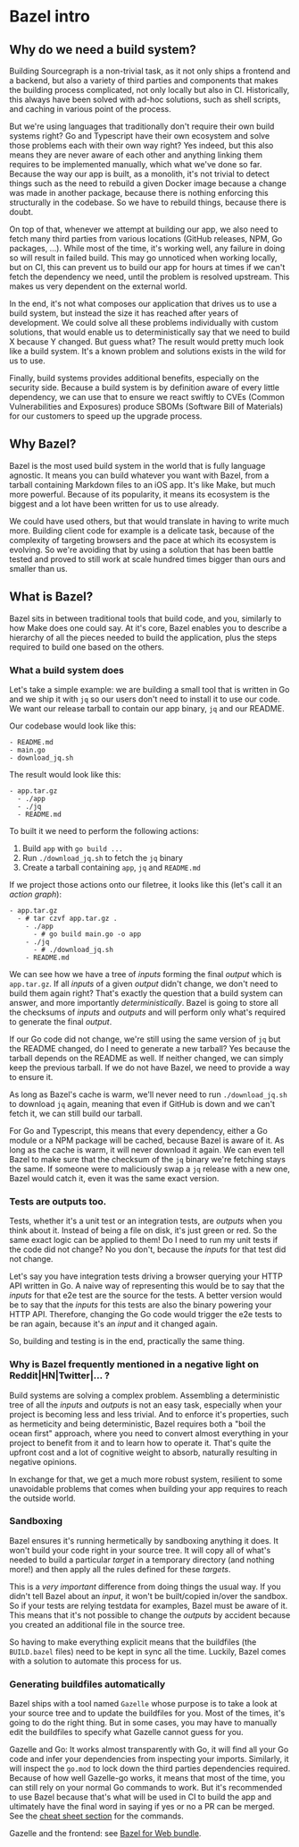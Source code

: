 # Bazel intro

## Why do we need a build system?

Building Sourcegraph is a non-trivial task, as it not only ships a frontend and a backend, but also a variety of third parties and components that makes the building process complicated, not only locally but also in CI. Historically, this always have been solved with ad-hoc solutions, such as shell scripts, and caching in various point of the process.

But we're using languages that traditionally don't require their own build systems right? Go and Typescript have their own ecosystem and solve those problems each with their own way right? Yes indeed, but this also means they are never aware of each other and anything linking them requires to be implemented manually, which what we've done so far. Because the way our app is built, as a monolith, it's not trivial to detect things such as the need to rebuild a given Docker image because a change was made in another package, because there is nothing enforcing this structurally in the codebase. So we have to rebuild things, because there is doubt.

On top of that, whenever we attempt at building our app, we also need to fetch many third parties from various locations (GitHub releases, NPM, Go packages, ...). While most of the time, it's working well, any failure in doing so will result in failed build. This may go unnoticed when working locally, but on CI, this can prevent us to build our app for hours at times if we can't fetch the dependency we need, until the problem is resolved upstream. This makes us very dependent on the external world.

In the end, it's not what composes our application that drives us to use a build system, but instead the size it has reached after years of development. We could solve all these problems individually with custom solutions, that would enable us to deterministically say that we need to build X because Y changed. But guess what? The result would pretty much look like a build system. It's a known problem and solutions exists in the wild for us to use.

Finally, build systems provides additional benefits, especially on the security side. Because a build system is by definition aware of every little dependency, we can use that to ensure we react swiftly to CVEs (Common Vulnerabilities and Exposures) produce SBOMs (Software Bill of Materials) for our customers to speed up the upgrade process.

## Why Bazel?

Bazel is the most used build system in the world that is fully language agnostic. It means you can build whatever you want with Bazel, from a tarball containing Markdown files to an iOS app. It's like Make, but much more powerful. Because of its popularity, it means its ecosystem is the biggest and a lot have been written for us to use already.

We could have used others, but that would translate in having to write much more. Building client code for example is a delicate task, because of the complexity of targeting browsers and the pace at which its ecosystem is evolving. So we're avoiding that by using a solution that has been battle tested and proved to still work at scale hundred times bigger than ours and smaller than us.

## What is Bazel?

Bazel sits in between traditional tools that build code, and you, similarly to how Make does one could say. At it's core, Bazel enables you to describe a hierarchy of all the pieces needed to build the application, plus the steps required to build one based on the others.

### What a build system does

Let's take a simple example: we are building a small tool that is written in Go and we ship it with `jq` so our users don't need to install it to use our code. We want our release tarball to contain our app binary, `jq` and our README.

Our codebase would look like this:

```
- README.md
- main.go
- download_jq.sh
```

The result would look like this:

```
- app.tar.gz
  - ./app
  - ./jq
  - README.md
```

To built it we need to perform the following actions:

1. Build `app` with `go build ...`
1. Run `./download_jq.sh` to fetch the `jq` binary
1. Create a tarball containing `app`, `jq` and `README.md`

If we project those actions onto our filetree, it looks like this (let's call it an _action graph_):

```
- app.tar.gz
  - # tar czvf app.tar.gz .
    - ./app
      - # go build main.go -o app
    - ./jq
      - # ./download_jq.sh
    - README.md
```

We can see how we have a tree of _inputs_ forming the final _output_ which is `app.tar.gz`. If all _inputs_ of a given _output_ didn't change, we don't need to build them again right? That's exactly the question that a build system can answer, and more importantly *deterministically*. Bazel is going to store all the checksums of _inputs_ and _outputs_ and will perform only what's required to generate the final _output_.

If our Go code did not change, we're still using the same version of `jq` but the README changed, do I need to generate a new tarball? Yes because the tarball depends on the README as well. If neither changed, we can simply keep the previous tarball. If we do not have Bazel, we need to provide a way to ensure it.

As long as Bazel's cache is warm, we'll never need to run `./download_jq.sh` to download `jq` again, meaning that even if GitHub is down and we can't fetch it, we can still build our tarball.

For Go and Typescript, this means that every dependency, either a Go module or a NPM package will be cached, because Bazel is aware of it. As long as the cache is warm, it will never download it again. We can even tell Bazel to make sure that the checksum of the `jq` binary we're fetching stays the same. If someone were to maliciously swap a `jq` release with a new one, Bazel would catch it, even it was the same exact version.

### Tests are outputs too.

Tests, whether it's a unit test or an integration tests, are _outputs_ when you think about it. Instead of being a file on disk, it's just green or red. So the same exact logic can be applied to them! Do I need to run my unit tests if the code did not change? No you don't, because the _inputs_ for that test did not change.

Let's say you have integration tests driving a browser querying your HTTP API written in Go. A naive way of representing this would be to say that the _inputs_ for that e2e test are the source for the tests. A better version would be to say that the _inputs_ for this tests are also the binary powering your HTTP API. Therefore, changing the Go code would trigger the e2e tests to be ran again, because it's an _input_ and it changed again.

So, building and testing is in the end, practically the same thing.

### Why is Bazel frequently mentioned in a negative light on Reddit|HN|Twitter|... ?

Build systems are solving a complex problem. Assembling a deterministic tree of all the _inputs_ and _outputs_ is not an easy task, especially when your project is becoming less and less trivial. And to enforce it's properties, such as hermeticity and being deterministic, Bazel requires both a "boil the ocean first" approach, where you need to convert almost everything in your project to benefit from it and to learn how to operate it. That's quite the upfront cost and a lot of cognitive weight to absorb, naturally resulting in negative opinions.

In exchange for that, we get a much more robust system, resilient to some unavoidable problems that comes when building your app requires to reach the outside world.

### Sandboxing

Bazel ensures it's running hermetically by sandboxing anything it does. It won't build your code right in your source tree. It will copy all of what's needed to build a particular _target_ in a temporary directory (and nothing more!) and then apply all the rules defined for these _targets_.

This is a *very important* difference from doing things the usual way. If you didn't tell Bazel about an _input_, it won't be built/copied in/over the sandbox. So if your tests are relying testdata for examples, Bazel must be aware of it. This means that it's not possible to change the _outputs_ by accident because you created an additional file in the source tree.

So having to make everything explicit means that the buildfiles (the `BUILD.bazel` files) need to be kept in sync all the time. Luckily, Bazel comes with a solution to automate this process for us.

### Generating buildfiles automatically

Bazel ships with a tool named `Gazelle` whose purpose is to take a look at your source tree and to update the buildfiles for you. Most of the times, it's going to do the right thing. But in some cases, you may have to manually edit the buildfiles to specify what Gazelle cannot guess for you.

Gazelle and Go: It works almost transparently with Go, it will find all your Go code and infer your dependencies from inspecting your imports. Similarly, it will inspect the `go.mod` to lock down the third parties dependencies required. Because of how well Gazelle-go works, it means that most of the time, you can still rely on your normal Go commands to work. But it's recommended to use Bazel because that's what will be used in CI to build the app and ultimately have the final word in saying if yes or no a PR can be merged. See the [cheat sheet section](/dev/background-information/bazel/#bazel-cheat-sheet) for the commands.

Gazelle and the frontend: see [Bazel for Web bundle](/dev/background-information/bazel/web).
